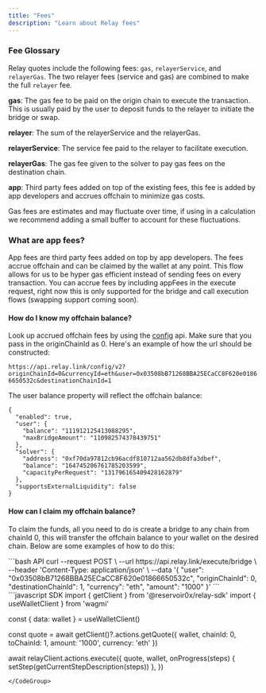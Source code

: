 ```yaml
---
title: "Fees"
description: "Learn about Relay fees"
---
```


### Fee Glossary

Relay quotes include the following fees: `gas`, `relayerService`, and `relayerGas`. The two relayer fees (service and gas) are combined to make the full `relayer` fee.

**gas**: The gas fee to be paid on the origin chain to execute the transaction. This is usually paid by the user to deposit funds to the relayer to initiate the bridge or swap.

**relayer**: The sum of the relayerService and the relayerGas.

**relayerService**: The service fee paid to the relayer to facilitate execution.

**relayerGas**: The gas fee given to the solver to pay gas fees on the destination chain.

**app**: Third party fees added on top of the existing fees, this fee is added by app developers and accrues offchain to minimize gas costs.

Gas fees are estimates and may fluctuate over time, if using in a calculation we recommend adding a small buffer to account for these fluctuations.

### What are app fees?

App fees are third party fees added on top by app developers. The fees accrue offchain and can be claimed by the wallet at any point. This flow allows for us to be hyper gas efficient instead of sending fees on every transaction. You can accrue fees by including appFees in the execute request, right now this is only supported for the bridge and call execution flows (swapping support coming soon).

#### How do I know my offchain balance?

Look up accrued offchain fees by using the [config](/references/api/get-config) api. Make sure that you pass in the originChainId as 0. Here's an example of how the url should be constructed:

`https://api.relay.link/config/v2?originChainId=0&currencyId=eth&user=0x03508bB71268BBA25ECaCC8F620e01866650532c&destinationChainId=1`

The user balance property will reflect the offchain balance:

```
{
  "enabled": true,
  "user": {
    "balance": "111912125413088295",
    "maxBridgeAmount": "110982574378439751"
  },
  "solver": {
    "address": "0xf70da97812cb96acdf810712aa562db8dfa3dbef",
    "balance": "164745206761785203599",
    "capacityPerRequest": "131796165409428162879"
  },
  "supportsExternalLiquidity": false
}
```

#### How can I claim my offchain balance?

To claim the funds, all you need to do is create a bridge to any chain from chainId 0, this will transfer the offchain balance to your wallet on the desired chain. Below are some examples of how to do this:

<CodeGroup>
```bash API
curl --request POST \
  --url https://api.relay.link/execute/bridge \
  --header 'Content-Type: application/json' \
  --data '{
  "user": "0x03508bB71268BBA25ECaCC8F620e01866650532c",
  "originChainId": 0,
  "destinationChainId": 1,
  "currency": "eth",
  "amount": "1000"
}'
```
```javascript SDK
import { getClient } from '@reservoir0x/relay-sdk'
import { useWalletClient } from 'wagmi'

const { data: wallet } = useWalletClient()

const quote = await getClient()?.actions.getQuote({
wallet,
chainId: 0,
toChainId: 1,
amount: '1000',
currency: 'eth'
})

await relayClient.actions.execute({
quote,
wallet,
onProgress(steps) {
setStep(getCurrentStepDescription(steps))
},
})

```
</CodeGroup>
```
